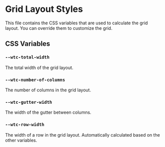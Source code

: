 
<Meta title="components/grid-layout/styles/grid-layout" />

# Grid Layout Styles

This file contains the CSS variables that are used to calculate the grid layout. You can override them to customize the grid.

## CSS Variables

### `--wtc-total-width`

The total width of the grid layout.

### `--wtc-number-of-columns`

The number of columns in the grid layout.

### `--wtc-gutter-width`

The width of the gutter between columns.

### `--wtc-row-width`

The width of a row in the grid layout. Automatically calculated based on the other variables.

